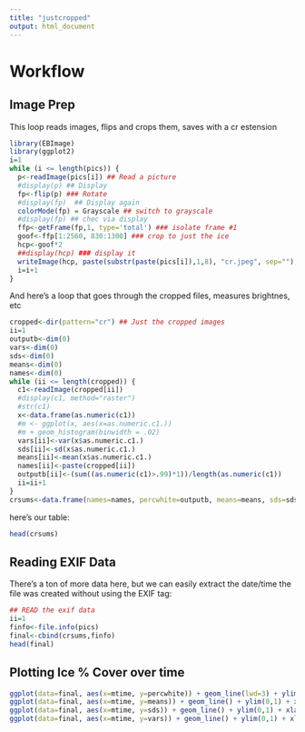 ```yaml
---
title: "justcropped"
output: html_document
---
```


# Workflow

## Image Prep
This loop reads images, flips and crops them, saves with a cr estension

```r
library(EBImage)
library(ggplot2)
i=1
while (i <= length(pics)) { 
  p<-readImage(pics[i]) ## Read a picture 
  #display(p) ## Display
  fp<-flip(p) ### Rotate
  #display(fp)  ## Display again
  colorMode(fp) = Grayscale ## switch to grayscale
  #display(fp) ## chec via display
  ffp<-getFrame(fp,1, type='total') ### isolate frame #1
  goof<-ffp[1:2560, 830:1300] ### crop to just the ice
  hcp<-goof*2
  ##display(hcp) ### display it
  writeImage(hcp, paste(substr(paste(pics[i]),1,8), "cr.jpeg", sep=""), quality=85)
  i=i+1
}
```


And here's a loop that goes through the cropped files, measures brightnes, etc
``` r
cropped<-dir(pattern="cr") ## Just the cropped images
ii=1
outputb<-dim(0)
vars<-dim(0)
sds<-dim(0)
means<-dim(0)
names<-dim(0)
while (ii <= length(cropped)) { 
  c1<-readImage(cropped[ii])
  #display(c1, method="raster")
  #str(c1)
  x<-data.frame(as.numeric(c1))
  #m <- ggplot(x, aes(x=as.numeric.c1.))
  #m + geom_histogram(binwidth = .02)
  vars[ii]<-var(x$as.numeric.c1.)
  sds[ii]<-sd(x$as.numeric.c1.)
  means[ii]<-mean(x$as.numeric.c1.)
  names[ii]<-paste(cropped[ii])
  outputb[ii]<-(sum((as.numeric(c1)>.99)*1))/length(as.numeric(c1))
  ii=ii+1
}
crsums<-data.frame(names=names, percwhite=outputb, means=means, sds=sds, vars=vars, sample=seq(1:50))
```

here's our table:
``` r
head(crsums)
```

## Reading EXIF Data

There's a ton of more data here, but we can easily extract the date/time the file was created without using the EXIF tag:

```r
## READ the exif data
ii=1
finfo<-file.info(pics)
final<-cbind(crsums,finfo)
head(final)
```

## Plotting Ice % Cover over time

```r
ggplot(data=final, aes(x=mtime, y=percwhite)) + geom_line(lwd=3) + ylim(0,1) + xlab("Time of Day") + ylab("% Ice Cover")
ggplot(data=final, aes(x=mtime, y=means)) + geom_line() + ylim(0,1) + xlab("Time of Day") + ylab("Mean Brightness")
ggplot(data=final, aes(x=mtime, y=sds)) + geom_line() + ylim(0,1) + xlab("Time of Day") + ylab("Std. Dev(Brightness)")
ggplot(data=final, aes(x=mtime, y=vars)) + geom_line() + ylim(0,1) + xlab("Time of Day") + ylab("Var(Brightness)")
```

